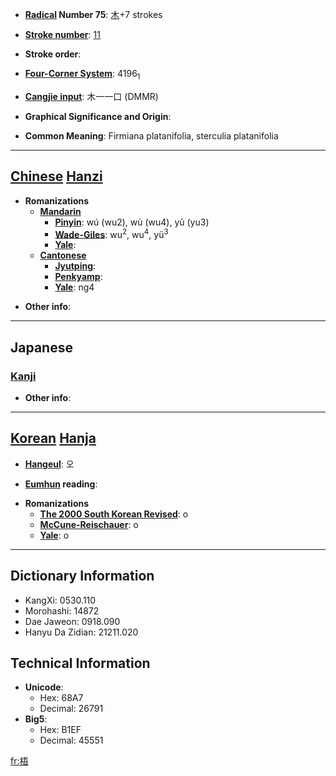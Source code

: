 * '''[[Wiktionary:Chinese radical index| Radical]] Number 75''': [[Wiktionary:Chinese radical index 木|木]]+7 strokes

* '''[[Wiktionary:Chinese total strokes index|Stroke number]]''': [[Wiktionary:Chinese total strokes index 11|11]]

* '''Stroke order''': 

* '''[[Wiktionary:Chinese four corner index|Four-Corner System]]''': 4196<sub>1</sub>

* '''[[Wiktionary:Chinese Cangjie index|Cangjie input]]''': 木一一口 (DMMR)

* '''Graphical Significance and Origin''': 

* '''Common Meaning''': Firmiana platanifolia, sterculia platanifolia

----

== [[Chinese]] [[Hanzi]] ==

* '''Romanizations'''
** '''[[Mandarin]]'''
*** '''[[Pinyin]]''': wú (wu2), wù (wu4), yǔ (yu3)
*** '''[[Wade-Giles]]''': wu<sup>2</sup>, wu<sup>4</sup>, yü<sup>3</sup>
*** '''[[Yale]]''': 
** '''[[Cantonese]]'''
*** '''[[Jyutping]]''':
*** '''[[Penkyamp]]''': 
*** '''[[Yale]]''': ng4

* '''Other info''': 

----

==Japanese==
===[[Kanji]]===
{{kanji|on readings=[[ご]] (go)
|kun readings=[[あおぎり]] (aogiri)
}}

* '''Other info''':  

----

== [[Korean]] [[Hanja]] ==

* '''[[Hangeul]]''': 오

* '''[[Eumhun]] reading''': 

* '''Romanizations'''
** '''[[The 2000 South Korean Revised Romanization|The 2000 South Korean Revised]]''': o
** '''[[McCune-Reischauer]]''': o
** '''[[Yale]]''': o

----

== Dictionary Information ==

* KangXi: 0530.110
* Morohashi: 14872
* Dae Jaweon: 0918.090
* Hanyu Da Zidian: 21211.020

== Technical Information ==

* '''Unicode''':
** Hex: 68A7
** Decimal: 26791
* '''Big5''':
** Hex: B1EF
** Decimal: 45551

[[fr:梧]]